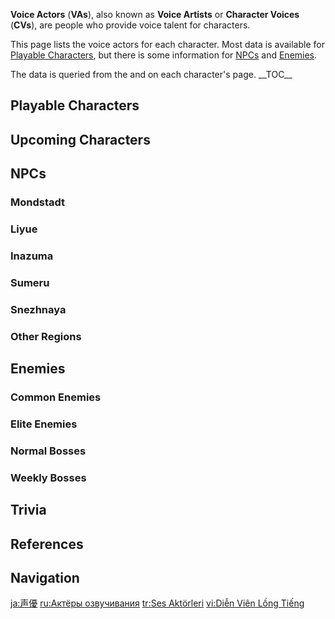 {{Terminology Infobox
|type         = Genshin Impact
}}
'''Voice Actors''' ('''VAs'''), also known as '''Voice Artists''' or '''Character Voices''' ('''CVs'''), are people who provide voice talent for characters.

This page lists the voice actors for each character. Most data is available for [[Playable Character]]s, but there is some information for [[NPC]]s and [[Enemies]].

The data is queried from the {{T|Character Infobox}} and {{T|Enemy Infobox}} on each character's page.
__TOC__
==Playable Characters==
{{Main|Playable Characters}}
{{Voice Actors by Category Table|Playable Characters}}
{{Reflist|note=1}}

==Upcoming Characters==
{{Main|Upcoming Characters}}
{{Voice Actors by Category Table|Upcoming Characters}}

==NPCs==
{{Main|NPCs}}
{{Button|Show/Hide NPCs|id=mw-customtoggle-2}}
===Mondstadt===
{{Voice Actors by Category Table
|NPCs&Mondstadt Characters
|id=mw-customcollapsible-2
|collapsed=1}}

===Liyue===
{{Voice Actors by Category Table
|NPCs&Liyue Characters
|id=mw-customcollapsible-2
|collapsed=1}}

===Inazuma===
{{Voice Actors by Category Table
|NPCs&Inazuma Characters
|id=mw-customcollapsible-2
|collapsed=1}}

===Sumeru===
{{Voice Actors by Category Table
|NPCs&Sumeru Characters
|id=mw-customcollapsible-2
|collapsed=1}}

===Snezhnaya===
{{Voice Actors by Category Table
|NPCs&Snezhnaya Characters
|id=mw-customcollapsible-2
|collapsed=1}}

===Other Regions===
{{Voice Actors by Category Table
|NPCs
|not2=Mondstadt Characters
|not3=Liyue Characters
|not4=Inazuma Characters
|not5=Sumeru Characters
|not6=Snezhnaya Characters
|id=mw-customcollapsible-2
|collapsed=1
}}

==Enemies==
{{Button|Show/Hide Enemies|id=mw-customtoggle-3}}
===Common Enemies===
{{Main|Common Enemies}}
{{Voice Actors by Category Table
|Common Enemies
|type=Enemy
|id=mw-customcollapsible-3
|collapsed=1}}

===Elite Enemies===
{{Main|Elite Enemies}}
{{Voice Actors by Category Table
|Elite Enemies
|type=Enemy
|id=mw-customcollapsible-3
|collapsed=1}}

===Normal Bosses===
{{Main|Normal Bosses}}
{{Voice Actors by Category Table
|Normal Bosses
|type=Enemy
|id=mw-customcollapsible-3
|collapsed=1}}

===Weekly Bosses===
{{Main|Weekly Bosses}}
{{Voice Actors by Category Table
|Enemies of Note
|collapsed=1
|id=mw-customcollapsible-3
|type=Enemy}}

==Trivia==
{{Transclude|NPC|Voice Actors}}

==References==
{{Reflist|auto|colwidth=300px}}

==Navigation==
{{Genshin Navbox}}

[[ja:声優]]
[[ru:Актёры озвучивания]]
[[tr:Ses Aktörleri]]
[[vi:Diễn Viên Lồng Tiếng]]